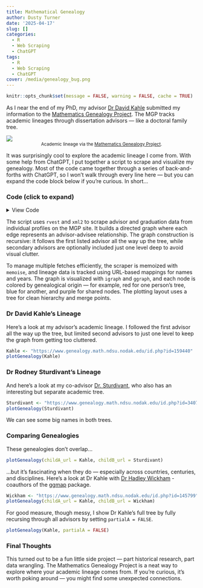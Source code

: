 ```yaml
---
title: Mathematical Genealogy
author: Dusty Turner
date: '2025-04-17'
slug: []
categories:
  - R
  - Web Scraping
  - ChatGPT
tags:
  - R
  - Web Scraping
  - ChatGPT
cover: /media/genealogy_bug.png
---
```


```r
knitr::opts_chunk$set(message = FALSE, warning = FALSE, cache = TRUE)
```

As I near the end of my PhD, my advisor [Dr David Kahle](https://www.kahle.io/) submitted my information to the [Mathematics Genealogy Project](https://www.genealogy.math.ndsu.nodak.edu/index.php).  The MGP tracks academic lineages through dissertation advisors — like a doctoral family tree.  

![](images/genealogy_skeleton.png)
<center><sub>Academic lineage via the <a href="https://www.genealogy.math.ndsu.nodak.edu/index.php" target="_blank">Mathematics Genealogy Project</a>.</sub></center>

It was surprisingly cool to explore the academic lineage I come from. With some help from ChatGPT, I put together a script to scrape and visualize my genealogy. Most of the code came together through a series of back-and-forths with ChatGPT, so I won’t walk through every line here — but you can expand the code block below if you’re curious. In short...

### Code (click to expand)

<details>
<summary>View Code</summary>

```r
library(tidyverse)  
library(rvest)
library(xml2)
library(stringr)
library(igraph)
library(ggraph)
library(memoise)

# ---------------------------
# 1) Single-Pass Page Parser
# ---------------------------
# Memoized so each page is fetched only once
raw_parse_mgp_page <- function(url) {
  Sys.sleep(0.5)
  message("Fetching page: ", url)
  
  page_html <- tryCatch(read_html(url), error=function(e) NULL)
  if (is.null(page_html)) {
    return(list(name=NA_character_, year=NA_character_, advisors=character(0)))
  }
  
  # Name
  h2_node <- html_node(page_html, "h2")
  nm <- NA_character_
  if (!is.null(h2_node) && !is.na(h2_node)) {
    nm <- str_squish(html_text(h2_node, trim=TRUE))
  }
  
  # Year
  div_node <- html_node(page_html, xpath="//div[contains(., 'Ph.D. ')]")
  yr <- NA_character_
  if (!is.null(div_node) && !is.na(div_node)) {
    txt <- html_text(div_node, trim=TRUE)
    found <- str_extract(txt, "\\b\\d{4}\\b")
    if (!is.na(found)) {
      yr <- found
    }
  }
  
  # Advisors
  adv_pars  <- html_nodes(page_html, xpath="//p[contains(., 'Advisor')]")
  adv_links <- html_nodes(adv_pars, "a")
  advs <- character(0)
  if (length(adv_links) > 0) {
    hrefs     <- na.omit(html_attr(adv_links, "href"))
    abs_links <- vapply(hrefs, function(x) url_absolute(x, url), character(1))
    pat       <- "id\\.php\\?id=[0-9]+$"
    advs      <- abs_links[grepl(pat, abs_links)]
  }
  
  list(name=nm, year=yr, advisors=advs)
}
parse_mgp_page <- memoise(raw_parse_mgp_page)

# ---------------------------
# 2) One-level parse for secondary advisors
# ---------------------------
collect_secondary_one_level <- function(sec_url, visited, name_map, year_map) {
  if (sec_url %in% visited) {
    return(list(
      visited=visited,
      name_map=name_map,
      year_map=year_map,
      edges=data.frame(child=character(0), advisor=character(0))
    ))
  }
  visited <- c(visited, sec_url)
  
  info_sec <- parse_mgp_page(sec_url)
  name_map[[sec_url]] <- info_sec$name
  year_map[[sec_url]] <- info_sec$year
  
  edges_here <- data.frame(child=character(0), advisor=character(0))
  if (length(info_sec$advisors)>0) {
    firstA <- info_sec$advisors[1]
    edges_here <- data.frame(child=sec_url, advisor=firstA, stringsAsFactors=FALSE)
    
    if (!(firstA %in% visited)) {
      visited <- c(visited, firstA)
      infoA <- parse_mgp_page(firstA)
      name_map[[firstA]] <- infoA$name
      year_map[[firstA]] <- infoA$year
    }
  }
  
  list(visited=visited, name_map=name_map, year_map=year_map, edges=edges_here)
}

# ---------------------------
# 3) collect_ancestors()
#    - Full recursion on first advisor
#    - partial or full recursion for secondaries
# ---------------------------
collect_ancestors <- function(start_url,
                              visited=NULL,
                              name_map=NULL,
                              year_map=NULL,
                              partial_secondary=TRUE) {
  if (is.null(visited))  visited  <- character(0)
  if (is.null(name_map)) name_map <- list()
  if (is.null(year_map)) year_map <- list()
  
  if (start_url %in% visited) {
    return(list(
      visited=visited,
      name_map=name_map,
      year_map=year_map,
      edges=data.frame(child=character(0), advisor=character(0))
    ))
  }
  visited <- c(visited, start_url)
  
  info <- parse_mgp_page(start_url)
  name_map[[start_url]] <- info$name
  year_map[[start_url]] <- info$year
  
  if (length(info$advisors)>0) {
    edges_here <- data.frame(
      child   = rep(start_url, length(info$advisors)),
      advisor = info$advisors,
      stringsAsFactors=FALSE
    )
  } else {
    edges_here <- data.frame(child=character(0), advisor=character(0))
  }
  all_edges <- edges_here
  
  if (length(info$advisors) > 0) {
    # fully recurse on first advisor
    firstA <- info$advisors[1]
    r_first <- collect_ancestors(
      firstA, visited, name_map, year_map,
      partial_secondary=partial_secondary
    )
    visited   <- r_first$visited
    name_map  <- r_first$name_map
    year_map  <- r_first$year_map
    all_edges <- rbind(all_edges, r_first$edges)
    
    # secondary advisors
    if (length(info$advisors) > 1) {
      for (sec in info$advisors[-1]) {
        if (partial_secondary) {
          # parse them once
          r_sec <- collect_secondary_one_level(sec, visited, name_map, year_map)
        } else {
          # same recursion
          r_sec <- collect_ancestors(sec, visited, name_map, year_map,
                                     partial_secondary=FALSE)
        }
        visited   <- r_sec$visited
        name_map  <- r_sec$name_map
        year_map  <- r_sec$year_map
        all_edges <- rbind(all_edges, r_sec$edges)
      }
    }
  }
  
  list(
    visited=visited,
    name_map=name_map,
    year_map=year_map,
    edges=all_edges
  )
}

# ---------------------------
# 4) Build a single genealogical "tree" for childUrl
#    => color = child's last name
# ---------------------------
get_last_name <- function(full_name) {
  if (is.na(full_name) || !nzchar(full_name)) return("Unknown")
  parts <- str_split(full_name, "\\s+")[[1]]
  tail(parts,1)
}

build_one_tree <- function(child_url, partial_secondary=TRUE) {
  # parse child's page once to get child's last name
  child_info   <- parse_mgp_page(child_url)
  child_name   <- child_info$name
  child_last   <- get_last_name(child_name)
  if (!nzchar(child_last)) child_last <- "Unknown"
  
  # gather
  res <- collect_ancestors(child_url, partial_secondary=partial_secondary)
  
  visited_urls <- res$visited
  edges_df     <- res$edges
  
  node_df <- data.frame(
    url   = visited_urls,
    name  = sapply(visited_urls, function(u) res$name_map[[u]]),
    year  = sapply(visited_urls, function(u) res$year_map[[u]]),
    color = child_last,   # entire set => child's last name
    stringsAsFactors=FALSE
  )
  edges_igraph <- edges_df %>% rename(from=advisor, to=child)
  
  list(nodes=node_df, edges=edges_igraph)
}

# ---------------------------
# 5) Merge genealogies => single igraph with color mixture
# ---------------------------
merge_two_trees <- function(treeA, treeB) {
  merged_nodes <- full_join(treeA$nodes, treeB$nodes, by="url", suffix=c(".A",".B"))
  merged_nodes <- merged_nodes %>%
    mutate(
      final_name = coalesce(name.A, name.B),
      final_year = coalesce(year.A, year.B),
      color_combined = case_when(
        !is.na(color.A) & !is.na(color.B) ~ "shared",
        !is.na(color.A)                   ~ color.A,
        !is.na(color.B)                   ~ color.B,
        TRUE                              ~ "unknown"
      )
    ) %>%
    select(
      url,
      name  = final_name,
      year  = final_year,
      color = color_combined
    )
  
  merged_edges <- bind_rows(treeA$edges, treeB$edges) %>% distinct()
  merged_edges <- merged_edges %>%
    filter(from %in% merged_nodes$url, to %in% merged_nodes$url)
  
  g <- graph_from_data_frame(merged_edges, directed=TRUE, vertices=merged_nodes)
  return(g)
}

# ---------------------------
# 6) A single function that either:
#    - Plots a single genealogical tree, or
#    - Merges two genealogies & plots them
# ---------------------------
plotGenealogy <- function(childA_url,
                          childB_url=NULL,
                          partialA=TRUE,
                          partialB=TRUE) {
  # If only one genealogical set => no legend needed
  single_mode <- is.null(childB_url)

  # Build graph
  if (single_mode) {
    treeA <- build_one_tree(childA_url, partial_secondary=partialA)
    g <- graph_from_data_frame(treeA$edges, directed=TRUE, vertices=treeA$nodes)
  } else {
    # two genealogies => merge
    treeA <- build_one_tree(childA_url, partial_secondary=partialA)
    treeB <- build_one_tree(childB_url, partial_secondary=partialB)
    g     <- merge_two_trees(treeA, treeB)
  }

  # if "label" is missing => name+year
  if (! "label" %in% vertex_attr_names(g)) {
    V(g)$label <- paste0(
      ifelse(is.na(V(g)$name), "", V(g)$name),
      ifelse(is.na(V(g)$year), "", paste0(" (", V(g)$year, ")"))
    )
  }

  # layered approach => 'sugiyama'
  layout_sugiyama <- create_layout(g, layout="tree")

  p <- ggraph(layout_sugiyama) +
    geom_edge_link(
      arrow=arrow(length=unit(2,"mm")),
      end_cap=circle(2,"mm"),
      alpha=0.6,
      check_overlap=TRUE
    ) +
    geom_node_point(aes(color=color), size=4) +
    geom_node_text(aes(label=label), hjust=0, nudge_x=0.1, check_overlap=TRUE, size = 3.5) +
    # geom_node_text(aes(label = label), hjust = 0, nudge_x = 0.1, size = 3.5) +

    theme_void()

  # Gather the color categories
  node_cols <- unique(V(g)$color)
  # special => "shared","unknown"
  special_cols <- c("shared","unknown")
  last_names <- setdiff(node_cols, special_cols)

  # Build color map
  color_map <- c()
  i <- 1
  # quick palette
  color_for_name <- function(nm, i) {
    if (i==1) return("red")
    if (i==2) return("blue")
    # fallback => others
    palette <- c("green","orange","cyan","brown","hotpink","black")
    if ((i-2) <= length(palette)) {
      return(palette[i-2])
    }
    return("black")
  }
  for (ln in last_names) {
    color_map[ln] <- color_for_name(ln, i)
    i <- i+1
  }
  color_map["shared"]  <- "purple"
  color_map["unknown"] <- "grey"

  # label map
  label_map <- c()
  for (ln in last_names) {
    label_map[ln] <- ln
  }
  label_map["shared"]  <- "shared"
  label_map["unknown"] <- "unknown"

  # add scale
  p <- p + scale_color_manual(
    name   = "Genealogy",
    values = color_map,
    breaks = names(label_map),
    labels = label_map
  )

  # If single genealogical set => hide the legend
  if (single_mode) {
    p <- p + theme(legend.position="none")
  }
  xvals <- layout_sugiyama$x
  yvals <- layout_sugiyama$y
  
  # compute expanded range
  xmid <- mean(range(xvals))
  ymid <- mean(range(yvals))
  xhalf <- (max(xvals)-min(xvals))/2 * 1.5
  yhalf <- (max(yvals)-min(yvals))/2 * 1.5
  
  xlim <- c(min(xvals), xmid + xhalf)
  ylim <- c(min(yvals), max(yvals))
  
  p <- p + coord_cartesian(xlim=xlim, ylim=ylim, expand=TRUE, clip="off")
  
  print(p)
  invisible(p)

}
```

</details>

The script uses `rvest` and `xml2` to scrape advisor and graduation data from individual profiles on the MGP site. It builds a directed graph where each edge represents an advisor-advisee relationship. The graph construction is recursive: it follows the first listed advisor all the way up the tree, while secondary advisors are optionally included just one level deep to avoid visual clutter.

To manage multiple fetches efficiently, the scraper is memoized with `memoise`, and lineage data is tracked using URL-based mappings for names and years. The graph is visualized with `igraph` and `ggraph`, and each node is colored by genealogical origin — for example, red for one person's tree, blue for another, and purple for shared nodes. The plotting layout uses a tree for clean hierarchy and merge points.


### Dr David Kahle’s Lineage

Here’s a look at my advisor’s academic lineage. I followed the first advisor all the way up the tree, but limited second advisors to just one level to keep the graph from getting too cluttered.

```r
Kahle <- "https://www.genealogy.math.ndsu.nodak.edu/id.php?id=159440"
plotGenealogy(Kahle) 
```

### Dr Rodney Sturdivant’s Lineage

And here’s a look at my co-advisor [Dr. Sturdivant](https://www.genealogy.math.ndsu.nodak.edu/id.php?id=145799), who also has an interesting but separate academic tree. 

```r
Sturdivant <- "https://www.genealogy.math.ndsu.nodak.edu/id.php?id=34072"
plotGenealogy(Sturdivant)
```

We can see some big names in both trees. 

### Comparing Genealogies

These genealogies don’t overlap... 

```r
plotGenealogy(childA_url = Kahle, childB_url = Sturdivant)
```

...but it’s fascinating when they do — especially across countries, centuries, and disciplines.  Here's a look at Dr Kahle with [Dr Hadley Wickham](https://hadley.nz/) - coauthors of the [ggmap](https://github.com/dkahle/ggmap) package. 

```r
Wickham <- "https://www.genealogy.math.ndsu.nodak.edu/id.php?id=145799"
plotGenealogy(childA_url = Kahle, childB_url = Wickham)

```

For good measure, though messy, I show Dr Kahle's full tree by fully recursing through all advisors by setting `partialA = FALSE`.  

```r
plotGenealogy(Kahle, partialA = FALSE)
```

### Final Thoughts

This turned out to be a fun little side project — part historical research, part data wrangling. The Mathematics Genealogy Project is a neat way to explore where your academic lineage comes from. If you're curious, it's worth poking around — you might find some unexpected connections.
